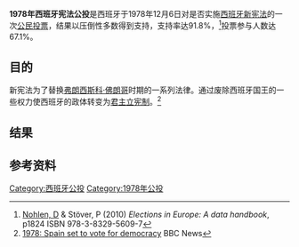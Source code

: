 '''1978年西班牙宪法公投'''是西班牙于1978年12月6日对是否实施[[1978年西班牙宪法|西班牙新宪法]]的一次[[公民投票|公民投票]]，结果以压倒性多数得到支持，支持率达91.8%，<ref name=NS>[[Dieter_Nohlen|Nohlen, D]] & Stöver, P (2010) ''Elections in Europe: A data handbook'', p1824 ISBN 978-3-8329-5609-7</ref>投票参与人数达67.1%。

==目的==
新宪法为了替换[[弗朗西斯科·佛朗哥|弗朗西斯科·佛朗哥]]时期的一系列法律。通过废除西班牙国王的一些权力使西班牙的政体转变为[[君主立宪制|君主立宪制]]。<ref>[http://news.bbc.co.uk/onthisday/hi/dates/stories/december/6/newsid_2534000/2534705.stm 1978: Spain set to vote for democracy] {{Wayback|url=http://news.bbc.co.uk/onthisday/hi/dates/stories/december/6/newsid_2534000/2534705.stm |date=20210116204946 }} BBC News</ref>

==结果==
{{Referendum graph
| yespct     = 91.81
| nopct      = 8.19
| turnoutpct = 67.11
}}
{{Referendum
|yes        = 15,706,078
|yespct     = 91.81
|no         = 1,400,505
|nopct      = 8.19
|valid      = 17,106,583
|validpct   = 95.71
|invalid    = 766,688
|invalidpct = 4.29
|total      = 17,873,271
|electorate = 26,632,180
|turnoutpct = 67.11
|source     = Ministry of the Interior<ref>{{cite web |url=http://www.infoelectoral.mir.es/min/busquedaAvanzadaAction.html?vuelta=1&codTipoEleccion=1&codPeriodo=197812&codEstado=99&codComunidad=0&codProvincia=0&codMunicipio=0&codDistrito=0&codSeccion=0&codMesa=0 |title=Electoral Results Consultation. Referendum. December 1978. National totals |language=es |website=infoelectoral.mir.es |publisher=Ministry of the Interior |accessdate=24 September 2017 |archive-date=2020-08-28 |archive-url=https://web.archive.org/web/20200828080254/http://www.infoelectoral.mir.es/min/busquedaAvanzadaAction.html?vuelta=1&codTipoEleccion=1&codPeriodo=197812&codEstado=99&codComunidad=0&codProvincia=0&codMunicipio=0&codDistrito=0&codSeccion=0&codMesa=0 |dead-url=no }}</ref>
}}

==参考资料==
{{commonscat|Constitution Day in Spain}}
{{reflist}}

{{西班牙選舉}}
[[Category:西班牙公投|Category:西班牙公投]]
[[Category:1978年公投|Category:1978年公投]]